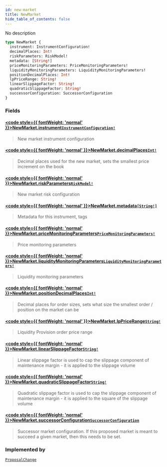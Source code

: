 ```yaml
---
id: new-market
title: NewMarket
hide_table_of_contents: false
---
```








No description

```graphql
type NewMarket {
  instrument: InstrumentConfiguration!
  decimalPlaces: Int!
  riskParameters: RiskModel!
  metadata: [String!]
  priceMonitoringParameters: PriceMonitoringParameters!
  liquidityMonitoringParameters: LiquidityMonitoringParameters!
  positionDecimalPlaces: Int!
  lpPriceRange: String!
  linearSlippageFactor: String!
  quadraticSlippageFactor: String!
  successorConfiguration: SuccessorConfiguration
}
```


### Fields

#### [<code style={{ fontWeight: 'normal' }}>NewMarket.<b>instrument</b></code>](#)<Bullet />[`InstrumentConfiguration!`](/mainnet/api/graphql/objects/instrument-configuration) <Badge class="secondary" text="non-null"/> <Badge class="secondary" text="object"/>
> New market instrument configuration
> 

#### [<code style={{ fontWeight: 'normal' }}>NewMarket.<b>decimalPlaces</b></code>](#)<Bullet />[`Int!`](/mainnet/api/graphql/scalars/int) <Badge class="secondary" text="non-null"/> <Badge class="secondary" text="scalar"/>
> Decimal places used for the new market, sets the smallest price increment on the book
> 

#### [<code style={{ fontWeight: 'normal' }}>NewMarket.<b>riskParameters</b></code>](#)<Bullet />[`RiskModel!`](/mainnet/api/graphql/unions/risk-model) <Badge class="secondary" text="non-null"/> <Badge class="secondary" text="union"/>
> New market risk configuration
> 

#### [<code style={{ fontWeight: 'normal' }}>NewMarket.<b>metadata</b></code>](#)<Bullet />[`[String!]`](/mainnet/api/graphql/scalars/string) <Badge class="secondary" text="list"/> <Badge class="secondary" text="scalar"/>
> Metadata for this instrument, tags
> 

#### [<code style={{ fontWeight: 'normal' }}>NewMarket.<b>priceMonitoringParameters</b></code>](#)<Bullet />[`PriceMonitoringParameters!`](/mainnet/api/graphql/objects/price-monitoring-parameters) <Badge class="secondary" text="non-null"/> <Badge class="secondary" text="object"/>
> Price monitoring parameters
> 

#### [<code style={{ fontWeight: 'normal' }}>NewMarket.<b>liquidityMonitoringParameters</b></code>](#)<Bullet />[`LiquidityMonitoringParameters!`](/mainnet/api/graphql/objects/liquidity-monitoring-parameters) <Badge class="secondary" text="non-null"/> <Badge class="secondary" text="object"/>
> Liquidity monitoring parameters
> 

#### [<code style={{ fontWeight: 'normal' }}>NewMarket.<b>positionDecimalPlaces</b></code>](#)<Bullet />[`Int!`](/mainnet/api/graphql/scalars/int) <Badge class="secondary" text="non-null"/> <Badge class="secondary" text="scalar"/>
> Decimal places for order sizes, sets what size the smallest order / position on the market can be
> 

#### [<code style={{ fontWeight: 'normal' }}>NewMarket.<b>lpPriceRange</b></code>](#)<Bullet />[`String!`](/mainnet/api/graphql/scalars/string) <Badge class="secondary" text="non-null"/> <Badge class="secondary" text="scalar"/>
> Liquidity Provision order price range
> 

#### [<code style={{ fontWeight: 'normal' }}>NewMarket.<b>linearSlippageFactor</b></code>](#)<Bullet />[`String!`](/mainnet/api/graphql/scalars/string) <Badge class="secondary" text="non-null"/> <Badge class="secondary" text="scalar"/>
> Linear slippage factor is used to cap the slippage component of maintenance margin - it is applied to the slippage volume
> 

#### [<code style={{ fontWeight: 'normal' }}>NewMarket.<b>quadraticSlippageFactor</b></code>](#)<Bullet />[`String!`](/mainnet/api/graphql/scalars/string) <Badge class="secondary" text="non-null"/> <Badge class="secondary" text="scalar"/>
> Quadratic slippage factor is used to cap the slippage component of maintenance margin - it is applied to the square of the slippage volume
> 

#### [<code style={{ fontWeight: 'normal' }}>NewMarket.<b>successorConfiguration</b></code>](#)<Bullet />[`SuccessorConfiguration`](/mainnet/api/graphql/objects/successor-configuration) <Badge class="secondary" text="object"/>
> Successor market configuration. If this proposed market is meant to succeed a given market, then this needs to be set.
> 



### Implemented by

[`ProposalChange`](/mainnet/api/graphql/unions/proposal-change)  <Badge class="secondary" text="union"/>



